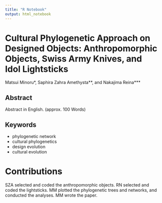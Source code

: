 ```yaml
---
title: "R Notebook"
output: html_notebook
---
```


# Cultural Phylogenetic Approach on Designed Objects: Anthropomorphic Objects, Swiss Army Knives, and Idol Lightsticks

Matsui Minoru\*, Saphira Zahra Amethysta\*\*, and Nakajima Reina\*\*\*

## Abstract

Abstract in English. (approx. 100 Words) 

## Keywords

- phylogenetic network
- cultural phylogenetics
- design evolution
- cultural evolution

# 

# Contributions

SZA selected and coded the anthropomorphic objects. RN selected and coded the lightsticks. MM plotted the phylogenetic trees and networks, and conducted the analyses. MM wrote the paper. 
